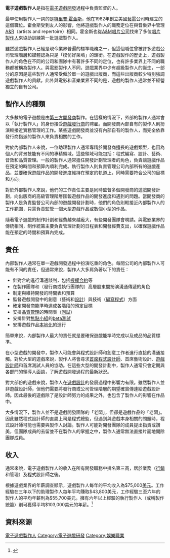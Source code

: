{{refimprove|time=2019-07-18T13:21:15+00:00}}
{{VG Industry}}

'''電子遊戲製作人'''是指在[[電子遊戲|電子遊戲]][[电子游戏开发|開發]]過程中負責監督的人。

最早使用製作人一詞的是[[特里普·霍金斯|特里普·霍金斯]]，他在1982年創立美國[[藝電|藝電]]公司時建立的這個職位。霍金斯受到友人{{link-en|傑瑞·摩斯|Jerry Moss}}的影響，他將遊戲製作人的職務定位在與音樂界中管理[[A&R|A&R]]（artists and repertoire）相同。霍金斯也從[[A&M唱片|A&M唱片公司]]找來了多位[[唱片製作人|唱片製作人]]來協助訓練第一批遊戲製作人。

雖然遊戲製作人已經是現今業界普遍的標準職務之一，但這個職位曾被許多遊戲公司管理階層和媒體認為只是「模仿好萊塢」的頭銜。在遊戲製作的歷史上，遊戲製作人的角色在不同的公司和團隊中有著許多不同的定位，也有許多業界上不同的職務都被稱為製作人。與電影製作人不同，遊戲業界中少有超級製作人的誕生，一部分的原因是這些製作人通常受僱於單一的遊戲出版商，而這些出版商較少特別強調遊戲製作人的貢獻。此外與電影和音樂業界不同的是，遊戲的製作人通常並不經營獨立的自有公司。

== 製作人的種類 ==

大多數的電子遊戲是由[[游戏开发者#第三方開發商|第三方開發商]]製作。在這樣的情況下，外部的製作人通常會以「執行製作人」的身份接受[[電子遊戲發行商|遊戲發行商]]的聘雇。而開發商內部自有的製作人則扮演較接近實務管理的工作。某些遊戲開發商並沒有內部自有的製作人，而完全依靠發行商指派的製作人來負責相關的工作。

對於內部製作人來說，一位助理製作人通常專精於開發商擅長的遊戲類型，也因為個人的背景技能有不同的專精領域。這些領域可能包括：程式編寫、設計、藝術、音效和品質管理。一般的製作人通常擔任開發計劃管理者的角色，負責讓遊戲作品在預定的時間和預算內順利完成。執行製作人則負責管理公司內部所有的遊戲產品，並要確保遊戲作品的開發進度維持在預定的軌道上，同時需要符合公司的目標和方向。

對於外部製作人來說，他們的工作責任主要是同時監督多個開發商的遊戲開發計劃，向出版商的高級管理階層匯報遊戲作品的開發進度和遇到的問題。當開發商的製作人是負責監督公司內部的遊戲開發計劃時，他們的角色則較接近內部製作人的工作範圍，只需負責監管一個大型遊戲作品或數個小型的作品。

隨著電子遊戲的制作計劃和經費越來越龐大，有些開發團隊會聘請{{link-en|製作統籌|line producers}}。與電影業界的傳統相同，制作統籌主要負責管理計劃的日程表和開發經費支出，以確保遊戲作品能在預定的時間和預算內完成。

== 責任 ==

內部製作人通常在單一遊戲開發過程中扮演吃重的角色。每間公司的內部製作人可能有不同的責任，但通常來說，製作人大多肩負著以下的責任：

* 針對合約進行溝通談判，包括[[牌照|授權合約]]等
* 在製作團隊和（發行商或執行團隊的）高層股東間扮演溝通傳遞的角色
* 制定與維持開發的時間表和預算
* 監督遊戲開發中的創意（藝術和[[游戏设计|設計]]）與技術（[[游戏编程|編寫程式]]）方面
* 確定開發商能準時達成各階段的預定目標
* 安排[[品質保證|品質管理]]的時間表（[[遊戲測試|測試]]）
* 安排針對[[焦點小組|焦點小組]]的[[軟件版本週期#Beta|beta測試]]
* 安排遊戲作品[[国际化与本地化|本地化]]的進行

簡單來說，內部製作人最大的責任就是要確保遊戲能準時完成以及成品的品質標準。

在小型遊戲的開發中，製作人可能會與程式設計師和創意工作者進行直接的溝通接觸。對於大型的遊戲來說，製作人將會尋求[[游戏编程|首席程式設計師]]、首席藝術設計、[[遊戲設計師|遊戲設計師]]和首席測試人員的協助。在這些大型的開發計劃中，製作人通常只會定期與各部門的領導人面談，了解遊戲開發過程的最新狀況。

對大部份的遊戲來說，製作人在[[遊戲設計|遊戲設計]]的發展過程中影響力有限。雖然製作人並非遊戲設計師，但他們需要將發行商或公司管理階層的期望確實傳達給遊戲設計師。因此最後的遊戲除了是設計師努力的成果之外，也包含了製作人的影響在作品中。

大多情況下，製作人並不是遊戲開發團隊的「老闆」，但卻是遊戲作品的「老闆」。因此雖然程式設計師的直屬上司是程式總監，但遇到與遊戲本身相關的問題時，程式設計師可能也需要與製作人討論。製作人可能對開發團隊的成員提出指責或讚美，但團隊成員的去留並不在製作人的掌握之中，製作人通常無法直接片面地開除團隊成員。

== 收入 ==

通常來說，電子遊戲製作人的收入在所有開發職務中排名第三高，居於業務（[[行銷|行銷]]和管理）及程式設計師之後。

根據遊戲業界的年薪調查顯示，遊戲製作人每年的平均收入為$75,000[[美元|美元]]。工作經驗在三年以下的助理製作人每年平均賺取$43,800美元，工作經驗三至六年的製作人的平均年薪則為$55,700美元。擁有六年以上經驗的執行製作人（或稱製作統籌）則可獲得平均$103,000美元的年薪。<ref name="sal_survey">{{cite journal | quotes = | last = Fleming | first = Jeffrey | title = 9th Annual Salary Survey | journal = ''Game Developer'' | volume = 17 | issue = 4 | pages = 7–14 | publisher = United Business Media |date=April 2010}}
</ref>

== 資料來源 ==
{{reflist}}

[[Category:電子遊戲製作人|]]
[[Category:電子遊戲研發|Category:電子遊戲研發]]
[[Category:娛樂職業|Category:娛樂職業]]